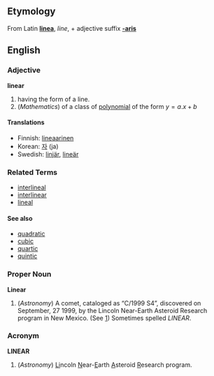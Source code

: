 ==Etymology==
From Latin '''[[linea]]''', ''line'', + adjective suffix  '''[[-aris]]'''

==English==
===Adjective===
'''linear'''

# having the form of a line.
# (''Mathematics'') of a class of [[polynomial]] of the form <math> y = a.x + b </math>

====Translations====
*Finnish: [[lineaarinen]]
*Korean: [[자]] (ja)
*Swedish: [[linjär]], [[lineär]]

===Related Terms===
*[[interlineal]]
*[[interlinear]]
*[[lineal]]

====See also====
*[[quadratic]]
*[[cubic]]
*[[quartic]]
*[[quintic]]

===Proper Noun===
'''Linear'''

#(''Astronomy'') A comet, cataloged as &ldquo;C/1999 S4&rdquo;, discovered on September, 27 1999, by the Lincoln Near-Earth Asteroid Research program in New Mexico. (See [http://www.windows.ucar.edu/tour/link=/comets/linear.html])  Sometimes spelled ''LINEAR''.

===Acronym===
'''LINEAR'''

#(''Astronomy'') <u>Li</u>ncoln <u>N</u>ear-<u>E</u>arth <u>A</u>steroid <u>R</u>esearch program.